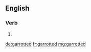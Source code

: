 ==English==

===Verb===
{{head|en|verb form}}

# {{en-past of|garrotte}}

[[de:garrotted]]
[[fr:garrotted]]
[[mg:garrotted]]